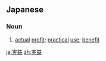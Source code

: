 ==Japanese==
{{ja-kanjitab|じつ|えき|yomi=o}}

===Noun===
{{ja-noun|じつえき}}

# [[actual]] [[profit]]; [[practical]] [[use]]; [[benefit]]

[[ja:実益]]
[[zh:実益]]